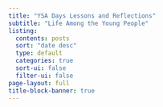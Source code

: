 ```yaml
---
title: "YSA Days Lessons and Reflections"
subtitle: "Life Among the Young People"
listing:
  contents: posts
  sort: "date desc"
  type: default
  categories: true
  sort-ui: false
  filter-ui: false
page-layout: full
title-block-banner: true
---
```

